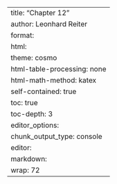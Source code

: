 ---
title: "Chapter 12"
author: Leonhard Reiter
format: 
  html:
    theme: cosmo
    html-table-processing: none
    html-math-method: katex
    self-contained: true
    toc: true
    toc-depth: 3
editor_options: 
  chunk_output_type: console
editor: 
  markdown: 
    wrap: 72
---